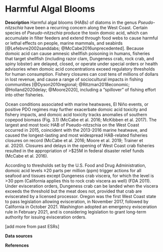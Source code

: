 # Harmful Algal Blooms

**Description** 
Harmful algal blooms (HABs) of diatoms in the genus *Pseudo-nitzschia* have been a recurring concern along the West Coast. Certain species of *Pseudo-nitzschia* produce the toxin domoic acid, which can accumulate in filter feeders and extend through food webs to cause harmful or lethal effects on people, marine mammals, and seabirds [@Lefebvre2002sanddabs; @McCabe2016unprecedented]. Because domoic acid can cause amnesic shellfish poisoning in humans, fisheries that target shellfish (including razor clam, Dungeness crab, rock crab, and spiny lobster) are delayed, closed, or operate under special orders or health advisories when domoic acid concentrations exceed regulatory thresholds for human consumption. Fishery closures can cost tens of millions of dollars in lost revenue, and cause a range of sociocultural impacts in fishing communities [@Dyson2010regional; @Ritzman2018economic; @Holland2020delay; @Moore2020], including a “spillover” of fishing effort into other fisheries.

Ocean conditions associated with marine heatwaves, El Niño events, or positive PDO regimes may further exacerbate domoic acid toxicity and fishery impacts, and domoic acid toxicity tracks anomalies of southern copepod biomass (Fig. 3.1) (McCabe et al. 2016; McKibben et al. 2017). The largest and most toxic HAB of Pseudo-nitzschia on the West Coast occurred in 2015, coincident with the 2013-2016 marine heatwave, and caused the longest-lasting and most widespread HAB-related fisheries closures on record (McCabe et al. 2016; Moore et al. 2019; Trainer et al. 2020). Closures and delays in the opening of West Coast crab fisheries resulted in the appropriation of \>\$25M in federal disaster relief funds (McCabe et al. 2016).

According to thresholds set by the U.S. Food and Drug Administration, domoic acid levels ≥20 parts per million (ppm) trigger actions for all seafood and tissues except Dungeness crab viscera, for which the level is \>30 ppm (California applies this to rock crab viscera as well) (FDA 2011). Under evisceration orders, Dungeness crab can be landed when the viscera exceeds the threshold but the meat does not, provided that crab are eviscerated by a licensed processor. Oregon was the first West Coast state to pass legislation allowing evisceration, in November 2017, followed by California in October 2021. Washington adopted an emergency evisceration rule in February 2021, and is considering legislation to grant long-term authority for issuing evisceration orders.

\[add more from past ESRs\]

**Data sources**

**References**
